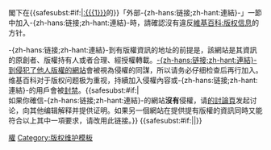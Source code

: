 {{{icon|[[File:Nuvola apps important.svg|25px|link=|alt=提示：]]}}} 閣下在{{<includeonly>safesubst:</includeonly>#if:{{{1|}}}|[[:{{{1}}}]]的}}「外部-{zh-hans:链接;zh-hant:連結}-」一節中加入-{zh-hans:链接;zh-hant:連結}-時，請確認沒有違反[[維基百科:版权信息#链接到有版权的材料|維基百科:版权信息]]的方针。

-{zh-hans:链接;zh-hant:連結}-到有版權資訊的地址的前提是，該網站是其資訊的原創者、版權持有人或者合理、經授權轉載。[[WP:EL|-{zh-hans:链接;zh-hant:連結}-到侵犯了他人版權的網站]]會被視為侵權的同謀，所以请务必仔细检查后再行加入。维基百科对于版权问题极为重视，持續加入侵權內容或-{zh-hans:链接;zh-hant:連結}-的用戶會被[[WP:封禁|封禁]]。{{<includeonly>safesubst:</includeonly>#if:{{{1|}}}|
<br>
如果你確信-{zh-hans:链接;zh-hant:連結}-的網站'''沒有'''侵權，请[[Talk:{{{1}}}|{{{1}}}的討論頁]]发起讨论，向其他编辑解释并提供证明。如果另一個網站在提供提有版權的資訊同時又能符合以上其中一項要求，请改用此链接。}} {{<includeonly>safesubst:</includeonly>#if:{{{2|}}}|{{{2}}}|}}<!-- Template:uw-copyright-link --><noinclude>
{{singlenotice}}
[[Category:用戶警告模板|權]]
[[Category:版权维护模板]]
</noinclude>